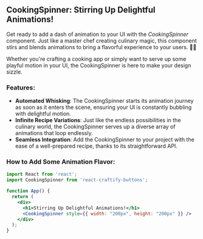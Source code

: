  



<Meta title="Spinners/CookingSpinner" component={CookingSpinner} />

## CookingSpinner: Stirring Up Delightful Animations!

Get ready to add a dash of animation to your UI with the *CookingSpinner* component. Just like a master chef creating culinary magic, this component stirs and blends animations to bring a flavorful experience to your users. 🍳🌀

Whether you're crafting a cooking app or simply want to serve up some playful motion in your UI, the CookingSpinner is here to make your design sizzle.

### Features:

- **Automated Whisking**: The CookingSpinner starts its animation journey as soon as it enters the scene, ensuring your UI is constantly bubbling with delightful motion.
- **Infinite Recipe Variations**: Just like the endless possibilities in the culinary world, the CookingSpinner serves up a diverse array of animations that loop endlessly.
- **Seamless Integration**: Add the CookingSpinner to your project with the ease of a well-prepared recipe, thanks to its straightforward API.

### How to Add Some Animation Flavor:

```jsx
import React from 'react';
import CookingSpinner from 'react-craftify-buttons';  

function App() {
  return (
    <div>
      <h1>Stirring Up Delightful Animations!</h1>
      <CookingSpinner style={{ width: "200px", height: "200px" }} />
    </div>
  );
}

```